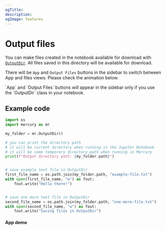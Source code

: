 ```yaml
---
ogTitle:
description:
ogImage: features
---
```



# Output files 

You can make files created in the notebook available for download with [`OutputDir`](/docs/output-widgets/outputdir). 
All files saved in this directory will be available for download.

There will be `App` and `Output Files` buttons in the sidebar to switch between App and files views. Please check the animation below.



<Callout type="info">
  `App` and `Output Files` buttons will appear in the sidebar only if you use the `OutputDir` class in your notebook. 
</Callout>

## Example code 

```python
import os
import mercury as mr

my_folder = mr.OutputDir()

# you can print the directory path
# it will be current directory when running in the Jupyter Notebook
# it will be some temporary directory path when running in Mercury
print(f"Output directory path: {my_folder.path}")


# save example text file in OutputDir
first_file_name = os.path.join(my_folder.path, "example-file.txt")
with open(first_file_name, "w") as fout:
    fout.write("Hello there!")


# save one more text file in OutputDir
second_file_name = os.path.join(my_folder.path, "one-more-file.txt")
with open(second_file_name, "w") as fout:
    fout.write("Saving files in OutputDir")
```

<Screenshot src={notebookPng} alt="Notebook code with output files for download" />

#### App demo 

<Screenshot src={appGif} alt="Mercury App with output files for download" />

